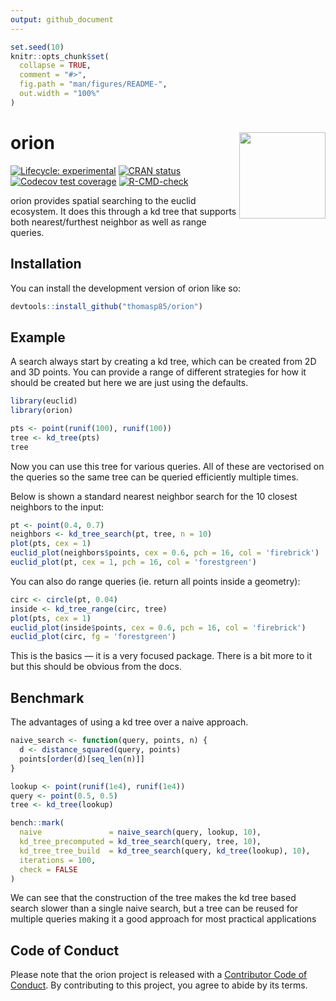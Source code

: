 ```yaml
---
output: github_document
---
```


<!-- README.md is generated from README.Rmd. Please edit that file -->

```r
set.seed(10)
knitr::opts_chunk$set(
  collapse = TRUE,
  comment = "#>",
  fig.path = "man/figures/README-",
  out.width = "100%"
)
```

# orion <img src="man/figures/logo.png" align="right" height="138" />

<!-- badges: start -->
[![Lifecycle: experimental](https://img.shields.io/badge/lifecycle-experimental-orange.svg)](https://lifecycle.r-lib.org/articles/stages.html#experimental)
[![CRAN status](https://www.r-pkg.org/badges/version/boundaries)](https://CRAN.R-project.org/package=boundaries)
[![Codecov test coverage](https://codecov.io/gh/thomasp85/orion/branch/main/graph/badge.svg)](https://app.codecov.io/gh/thomasp85/orion?branch=main)
[![R-CMD-check](https://github.com/thomasp85/orion/actions/workflows/R-CMD-check.yaml/badge.svg)](https://github.com/thomasp85/orion/actions/workflows/R-CMD-check.yaml)
<!-- badges: end -->

orion provides spatial searching to the euclid ecosystem. It does this through a
kd tree that supports both nearest/furthest neighbor as well as range queries.

## Installation

You can install the development version of orion like so:

``` r
devtools::install_github("thomasp85/orion")
```

## Example
A search always start by creating a kd tree, which can be created from 2D and 3D
points. You can provide a range of different strategies for how it should be
created but here we are just using the defaults.

```r
library(euclid)
library(orion)

pts <- point(runif(100), runif(100))
tree <- kd_tree(pts)
tree
```

Now you can use this tree for various queries. All of these are vectorised on 
the queries so the same tree can be queried efficiently multiple times.

Below is shown a standard nearest neighbor search for the 10 closest neighbors 
to the input:

```r
pt <- point(0.4, 0.7)
neighbors <- kd_tree_search(pt, tree, n = 10)
plot(pts, cex = 1)
euclid_plot(neighbors$points, cex = 0.6, pch = 16, col = 'firebrick')
euclid_plot(pt, cex = 1, pch = 16, col = 'forestgreen')
```

You can also do range queries (ie. return all points inside a geometry):

```r
circ <- circle(pt, 0.04)
inside <- kd_tree_range(circ, tree)
plot(pts, cex = 1)
euclid_plot(inside$points, cex = 0.6, pch = 16, col = 'firebrick')
euclid_plot(circ, fg = 'forestgreen')
```

This is the basics — it is a very focused package. There is a bit more to it but
this should be obvious from the docs.

## Benchmark
The advantages of using a kd tree over a naive approach.

```r
naive_search <- function(query, points, n) {
  d <- distance_squared(query, points)
  points[order(d)[seq_len(n)]]
}

lookup <- point(runif(1e4), runif(1e4))
query <- point(0.5, 0.5)
tree <- kd_tree(lookup)

bench::mark(
  naive               = naive_search(query, lookup, 10),
  kd_tree_precomputed = kd_tree_search(query, tree, 10),
  kd_tree_tree_build  = kd_tree_search(query, kd_tree(lookup), 10),
  iterations = 100,
  check = FALSE
)
```

We can see that the construction of the tree makes the kd tree based search 
slower than a single naive search, but a tree can be reused for multiple queries
making it a good approach for most practical applications

## Code of Conduct

Please note that the orion project is released with a [Contributor Code of Conduct](https://contributor-covenant.org/version/2/1/CODE_OF_CONDUCT.html). By contributing to this project, you agree to abide by its terms.
